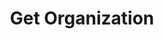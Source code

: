 ---
title: "Get Organization"
openapi: "GET /organization"
description: "Get details about your organization. Organization returned is based on the auth token or key used."
---